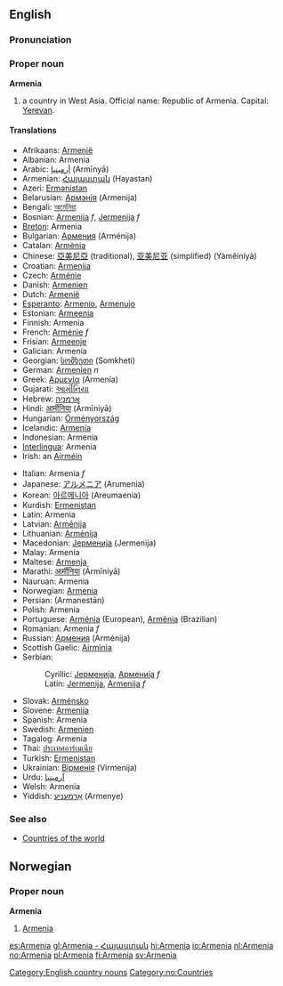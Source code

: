 {{wikipedia}}
==English==
===Pronunciation===
{{IPAchar|/&#593;ː'miːniə/}}
===Proper noun===
'''Armenia'''

# a country in West Asia. Official name: Republic of Armenia. Capital: [[Yerevan]].

====Translations====
{{top}}
*Afrikaans: [[Armenië]]
*Albanian: Armenia
*Arabic: [[أرمينيا]] (Armīnyā)
*Armenian: [[Հայաստան]] (Hayastan)
*Azeri: [[Ermənistan]]
*Belarusian: [[Армэнія]] (Armenija)
*Bengali: [[আর্মেনিয়া]]
*Bosnian: [[Armenija]] ''f'', [[Jermenija]] ''f''
*[[Breton]]: Armenia
*Bulgarian: [[Армения]] (Arménija)
*Catalan: [[Armènia]]
*Chinese: [[亞美尼亞]] (traditional), [[亚美尼亚]] (simplified)  (Yàměiníyà)
*Croatian: [[Armenija]]
*Czech: [[Arménie]]
*Danish: [[Armenien]]
*Dutch: [[Armenië]]
*[[Esperanto]]: [[Armenio]], [[Armenujo]]
*Estonian: [[Armeenia]]
*Finnish: Armenia
*French: [[Arménie]] ''f''
*Frisian: [[Armeenje]]
*Galician: Armenia
*Georgian: [[სომხეთი]] (Somkheti)
*German: [[Armenien]] ''n''
*Greek: [[Αρμενία]] (Armenía)
*Gujarati: [[આર્મીનિયા]]
*Hebrew: [[ארמניה]]
*Hindi: [[आर्मीनिया]] (Ārmīniyā)
*Hungarian: [[Örményország]]
*Icelandic: [[Armenía]]
*Indonesian: Armenia
*[[Interlingua]]: Armenia
*Irish: an [[Airméin]]
{{mid}}
*Italian: Armenia ''f''
*Japanese: [[アルメニア]] (Arumenia)
*Korean: [[아르메니아]] (Areumaenia)
*Kurdish: [[Ermenistan]]
*Latin: Armenia
*Latvian: [[Armēnija]]
*Lithuanian: [[Armėnija]]
*Macedonian: [[Јерменија]] (Jermenija)
*Malay: Armenia
*Maltese: [[Armenja]]
*Marathi: [[आर्मीनिया]] (Ārmīniyā)
*Nauruan: Armenia
*Norwegian: [[#Norwegian|Armenia]]
*Persian: {{FAchar|[[ارمنستان]]}} (Armanestān)
*Polish: Armenia
*Portuguese: [[Arménia]] (European), [[Armênia]] (Brazilian)
*Romanian: Armenia ''f''
*Russian: [[Армения]] (Arménija) {{f}}
*Scottish Gaelic: [[Airmìnia]]
*Serbian:
*:Cyrillic: [[Јерменија]], [[Арменија]] ''f''
*:Latin: [[Jermenija]], [[Armenija]] ''f''
*Slovak: [[Arménsko]]
*Slovene: [[Armenija]]
*Spanish: Armenia
*Swedish: [[Armenien]]
*Tagalog: Armenia
*Thai: [[ประเทศอาร์เมเนีย]]
*Turkish: [[Ermenistan]]
*Ukrainian: [[Вірменія]] (Virmenija)
*Urdu: [[آرمینیا]]
*Welsh: Armenia
*Yiddish: [[אַרמעניע]] (Armenye)
{{bottom}}

===See also===
*[[Countries of the world]]

[[Category:English country nouns]]

==Norwegian==
===Proper noun===
[[Category:no:Countries]]
'''Armenia'''
#[[#English|Armenia]]

[[es:Armenia]]
[[gl:Armenia - Հայաստան]]
[[hi:Armenia]]
[[io:Armenia]]
[[nl:Armenia]]
[[no:Armenia]]
[[pl:Armenia]]
[[fi:Armenia]]
[[sv:Armenia]]